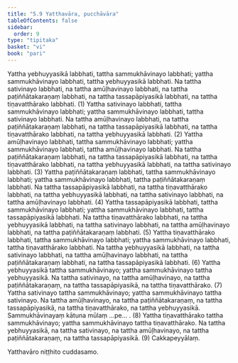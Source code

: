 ```yaml
---
title: "5.9 Yatthavāra, pucchāvāra"
tableOfContents: false
sidebar:
  order: 9
type: "tipitaka"
basket: "vi"
book: "pari"
---
```



<DynamicBreadcrumb />

<Division number="304" book="pari" e="ch" v="5" p="192">

<Paragraph number="1311" book="pari">
Yattha yebhuyyasikā labbhati, tattha sammukhāvinayo labbhati; yattha sammukhāvinayo labbhati, tattha yebhuyyasikā labbhati. Na tattha sativinayo labbhati, na tattha amūḷhavinayo labbhati, na tattha paṭiññātakaraṇaṃ labbhati, na tattha tassapāpiyasikā labbhati, na tattha tiṇavatthārako labbhati. (1)
</Paragraph>

<Paragraph number="1312" book="pari">
Yattha sativinayo labbhati, tattha sammukhāvinayo labbhati; yattha sammukhāvinayo labbhati, tattha sativinayo labbhati. Na tattha amūḷhavinayo labbhati, na tattha paṭiññātakaraṇaṃ labbhati, na tattha tassapāpiyasikā labbhati, na tattha tiṇavatthārako labbhati, na tattha yebhuyyasikā labbhati. (2)
</Paragraph>

<Paragraph number="1313" book="pari">
Yattha amūḷhavinayo labbhati, tattha sammukhāvinayo labbhati; yattha sammukhāvinayo labbhati, tattha amūḷhavinayo labbhati. Na tattha paṭiññātakaraṇaṃ labbhati, na tattha tassapāpiyasikā labbhati, na tattha tiṇavatthārako labbhati, na tattha yebhuyyasikā labbhati, na tattha sativinayo labbhati. (3)
</Paragraph>

<Paragraph number="1314" book="pari">
Yattha paṭiññātakaraṇaṃ labbhati, tattha sammukhāvinayo labbhati; yattha sammukhāvinayo labbhati, tattha paṭiññātakaraṇaṃ labbhati. Na tattha tassapāpiyasikā labbhati, na tattha tiṇavatthārako labbhati, na tattha yebhuyyasikā labbhati, na tattha sativinayo labbhati, na tattha amūḷhavinayo labbhati. (4)
</Paragraph>

<Paragraph number="1315" book="pari">
Yattha tassapāpiyasikā labbhati, tattha sammukhāvinayo labbhati; yattha sammukhāvinayo labbhati, tattha tassapāpiyasikā labbhati. Na tattha tiṇavatthārako labbhati, na tattha yebhuyyasikā labbhati, na tattha sativinayo labbhati, na tattha amūḷhavinayo labbhati, na tattha paṭiññātakaraṇaṃ labbhati. (5)
</Paragraph>

<Paragraph number="1316" book="pari">
Yattha tiṇavatthārako labbhati, tattha sammukhāvinayo labbhati; yattha sammukhāvinayo labbhati, tattha tiṇavatthārako labbhati. Na tattha yebhuyyasikā labbhati, na tattha sativinayo labbhati, na tattha amūḷhavinayo labbhati, na tattha paṭiññātakaraṇaṃ labbhati, na tattha tassapāpiyasikā labbhati. (6)
</Paragraph>

<Paragraph number="1317" book="pari">
Yattha yebhuyyasikā tattha sammukhāvinayo; yattha sammukhāvinayo tattha yebhuyyasikā. Na tattha sativinayo, na tattha amūḷhavinayo, na tattha paṭiññātakaraṇaṃ, na tattha tassapāpiyasikā, na tattha tiṇavatthārako. (7)
</Paragraph>

<Paragraph number="1318" book="pari">
Yattha sativinayo tattha sammukhāvinayo; yattha sammukhāvinayo tattha sativinayo. Na tattha amūḷhavinayo, na tattha paṭiññātakaraṇaṃ, na tattha tassapāpiyasikā, na tattha tiṇavatthārako, na tattha yebhuyyasikā. Sammukhāvinayaṃ kātuna mūlaṃ …pe… . (8)
</Paragraph>

<Paragraph number="1319" book="pari">
Yattha tiṇavatthārako tattha sammukhāvinayo; yattha sammukhāvinayo tattha tiṇavatthārako. Na tattha yebhuyyasikā, na tattha sativinayo, na tattha amūḷhavinayo, na tattha paṭiññātakaraṇaṃ, na tattha tassapāpiyasikā. (9)

</Paragraph>
</Division>

<Paragraph number="1320" type="center" book="pari">
Cakkapeyyālaṃ.

  
Yatthavāro niṭṭhito cuddasamo.
</Paragraph>
